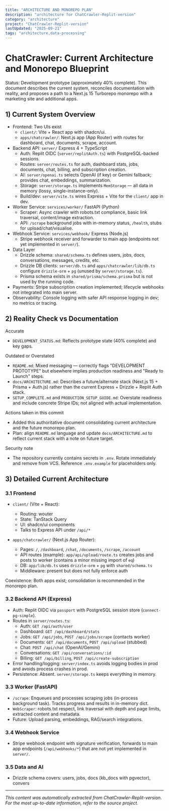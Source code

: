 ```yaml
---
title: "ARCHITECTURE AND MONOREPO PLAN"
description: "architecture for ChatCrawler-Replit-version"
category: "architecture"
project: "ChatCrawler-Replit-version"
lastUpdated: "2025-09-21"
tags: "architecture,data-processing"
---
```


# ChatCrawler: Current Architecture and Monorepo Blueprint

Status: Development prototype (approximately 40% complete). This document describes the current system, reconciles documentation with reality, and proposes a path to a Next.js 15 Turborepo monorepo with a marketing site and additional apps.

## 1) Current System Overview

- Frontend: Two UIs exist
  - `client/`: Vite + React app with shadcn/ui.
  - `apps/chatcrawler/`: Next.js app (App Router) with routes for dashboard, chat, documents, scrape, account.
- Backend API: `server/` Express 4 + TypeScript
  - Auth: Replit OIDC (`server/replitAuth.ts`) with PostgreSQL-backed sessions.
  - Routes: `server/routes.ts` for auth, dashboard stats, jobs, documents, chat, billing, and subscription creation.
  - AI: `server/openai.ts` selects OpenAI (if key) or Gemini fallback; provides chat, embeddings, summarization.
  - Storage: `server/storage.ts` implements `MemStorage` — all data in memory (lossy, single-instance-only).
  - Build/dev: `server/vite.ts` wires Express + Vite for the `client/` app in dev.
- Worker Service: `services/worker/` FastAPI (Python)
  - Scraper: Async crawler with robots.txt compliance, basic link traversal, content/image extraction.
  - API: `/scrape` background jobs with in-memory status, `/health`, stubs for upload/chat/visualise.
- Webhook Service: `services/webhook/` Express (Node.js)
  - Stripe webhook receiver and forwarder to main app (endpoints not yet implemented in `server/`).
- Data Layer
  - Drizzle schema: `shared/schema.ts` defines users, jobs, docs, conversations, messages, credits, etc.
  - Drizzle DB clients: `server/db.ts` and `apps/chatcrawler/lib/db.ts` configure `drizzle-orm` + `pg` (unused by `server/storage.ts`).
  - Prisma schema exists in `shared/prisma/schema.prisma` but is not used by the running code.
- Payments: Stripe subscription creation implemented; lifecycle webhooks not integrated into main server.
- Observability: Console logging with safer API response logging in dev; no metrics or tracing.

## 2) Reality Check vs Documentation

Accurate
- `DEVELOPMENT_STATUS.md`: Reflects prototype state (40% complete) and key gaps.

Outdated or Overstated
- `README.md`: Mixed messaging — correctly flags "DEVELOPMENT PROTOTYPE" but elsewhere implies production readiness and "Ready to Launch" steps.
- `docs/ARCHITECTURE.md`: Describes a future/alternate stack (Next.js 15 + Prisma + Auth.js) rather than the current Express + Drizzle + Replit Auth stack.
- `SETUP_COMPLETE.md` and `PRODUCTION_SETUP_GUIDE.md`: Overstate readiness and include concrete Stripe IDs; not aligned with actual implementation.

Actions taken in this commit
- Added this authoritative document consolidating current architecture and the future monorepo plan.
- Plan: align `README.md` language and update `docs/ARCHITECTURE.md` to reflect current stack with a note on future target.

Security note
- The repository currently contains secrets in `.env`. Rotate immediately and remove from VCS. Reference `.env.example` for placeholders only.

## 3) Detailed Current Architecture

### 3.1 Frontend
- `client/` (Vite + React):
  - Routing: wouter
  - State: TanStack Query
  - UI: shadcn/ui components
  - Talks to Express API under `/api/*`

- `apps/chatcrawler/` (Next.js App Router):
  - Pages: `/`, `/dashboard`, `/chat`, `/documents`, `/scrape`, `/account`
  - API routes (example): `app/api/upload/route.ts` creates jobs and posts to worker (contains a minor missing import of `eq`)
  - DB: `app/lib/db.ts` uses `drizzle-orm` + `pg` with `shared/schema.ts`
  - Middleware: present but does not fully enforce auth

Coexistence: Both apps exist; consolidation is recommended in the monorepo plan.

### 3.2 Backend API (Express)
- Auth: Replit OIDC via `passport` with PostgreSQL session store (`connect-pg-simple`).
- Routes in `server/routes.ts`:
  - Auth: `GET /api/auth/user`
  - Dashboard: `GET /api/dashboard/stats`
  - Jobs: `GET /api/jobs`, `POST /api/jobs/scrape` (contacts worker)
  - Documents: `GET /api/documents`, `POST /api/upload` (stubbed)
  - Chat: `POST /api/chat` (OpenAI/Gemini)
  - Conversations: `GET /api/conversations/:id`
  - Billing: `GET /api/billing`, `POST /api/create-subscription`
- Error handling/logging: `server/index.ts` avoids logging bodies in prod and avoids process crashes in prod.
- Persistence: Absent. `server/storage.ts` keeps everything in memory.

### 3.3 Worker (FastAPI)
- `/scrape`: Enqueues and processes scraping jobs (in-process background task). Tracks progress and results in in-memory dict.
- `WebScraper`: robots.txt respect, link traversal with depth and page limits, extracted content and metadata.
- Future: Upload parsing, embeddings, RAG/search integrations.

### 3.4 Webhook Service
- Stripe webhook endpoint with signature verification, forwards to main app endpoints (`/api/webhooks/*`) that are not yet implemented in `server/`.

### 3.5 Data and AI
- Drizzle schema covers: users, jobs, docs (kb_docs with pgvector), convers

---
*This content was automatically extracted from ChatCrawler-Replit-version. For the most up-to-date information, refer to the source project.*
